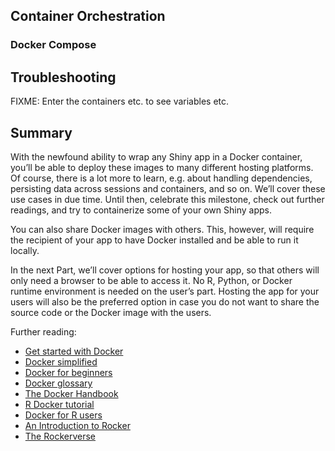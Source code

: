 ## Container Orchestration

### Docker Compose

## Troubleshooting


FIXME: Enter the containers etc. to see variables etc.


## Summary

With the newfound ability to wrap any Shiny app in a Docker container,
you'll be able to deploy these images to many different hosting
platforms. Of course, there is a lot more to learn, e.g. about handling
dependencies, persisting data across sessions and containers, and so on.
We'll cover these use cases in due time. Until then, celebrate this
milestone, check out further readings, and try to containerize some of
your own Shiny apps.

You can also share Docker images with others. This, however, will require the 
recipient of your app to have Docker installed and be able to run it locally.

In the next Part, we'll cover options for hosting your app, so that others
will only need a browser to be able to access it. No R, Python, or Docker
runtime environment is needed on the user's part. Hosting the app for your
users will also be the preferred option in case you do not want to share
the source code or the Docker image with the users.

Further reading:

-   [Get started with
    Docker](https://docs.docker.com/get-started/)
-   [Docker
    simplified](https://www.freecodecamp.org/news/docker-simplified-96639a35ff36/)
-   [Docker for
    beginners](https://docker-curriculum.com/)
-   [Docker
    glossary](https://docs.docker.com/glossary/)
-   [The Docker
    Handbook](https://docker.farhan.info/)
-   [R Docker
    tutorial](https://jsta.github.io/r-docker-tutorial/)
-   [Docker for R
    users](https://colinfay.me/docker-r-reproducibility/)
-   [An Introduction to
    Rocker](https://journal.r-project.org/archive/2017/RJ-2017-065/RJ-2017-065.pdf)
-   [The
    Rockerverse](https://journal.r-project.org/archive/2020/RJ-2020-007/RJ-2020-007.pdf)
